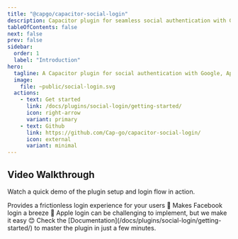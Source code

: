 ```yaml
---
title: "@capgo/capacitor-social-login"
description: Capacitor plugin for seamless social authentication with Google, Apple, and Facebook, enhancing user login security and experience.
tableOfContents: false
next: false
prev: false
sidebar:
  order: 1
  label: "Introduction"
hero:
  tagline: A Capacitor plugin for social authentication with Google, Apple, and Facebook, making user login seamless and secure.
  image:
    file: ~public/social-login.svg
  actions:
    - text: Get started
      link: /docs/plugins/social-login/getting-started/
      icon: right-arrow
      variant: primary
    - text: Github
      link: https://github.com/Cap-go/capacitor-social-login/
      icon: external
      variant: minimal
---
```



## Video Walkthrough

Watch a quick demo of the plugin setup and login flow in action.

<YouTube id="iTINYxvSJrE" title="Capgo Social Login plugin overview" />

<CardGrid stagger>
  <Card title="Google login" icon="rocket">
    Provides a frictionless login experience for your users 🚀
  </Card>
  <Card title="Facebook login" icon="pencil">
    Makes Facebook login a breeze 💨
  </Card>
  <Card title="Apple login" icon="setting">
    Apple login can be challenging to implement, but we make it easy 😊
  </Card>
  <Card title="Comprehensive Documentation" icon="open-book">
    Check the [Documentation](/docs/plugins/social-login/getting-started/) to master the plugin in just a few minutes.
  </Card>
</CardGrid>
